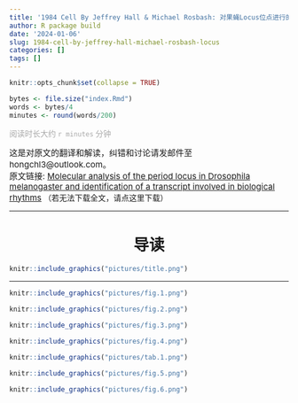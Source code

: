 ```yaml
---
title: '1984 Cell By Jeffrey Hall & Michael Rosbash: 对果蝇Locus位点进行的分子分析鉴定出与生物节律相关的转录产物'
author: R package build
date: '2024-01-06'
slug: 1984-cell-by-jeffrey-hall-michael-rosbash-locus
categories: []
tags: []
---
```



```r
knitr::opts_chunk$set(collapse = TRUE)
```

```r
bytes <- file.size("index.Rmd")
words <- bytes/4
minutes <- round(words/200)
```

<font color=DarkGray face='Microsoft YaHei'>阅读时长大约 `r minutes` 分钟</font>

<span style="font-size:15px;">这是对原文的翻译和解读，纠错和讨论请发邮件至 hongchl3@outlook.com。<br/>
原文链接: [Molecular analysis of the period locus in Drosophila melanogaster and identification of a transcript involved in biological rhythms](https://doi.org/10.1016/0092-8674(84)90265-4)</span>
（若无法下载全文，请点这里下载）

---

<center>
# 导读
</center>

```r
knitr::include_graphics("pictures/title.png")
```

---

```r
knitr::include_graphics("pictures/fig.1.png")
```


```r
knitr::include_graphics("pictures/fig.2.png")
```


```r
knitr::include_graphics("pictures/fig.3.png")
```


```r
knitr::include_graphics("pictures/fig.4.png")
```


```r
knitr::include_graphics("pictures/tab.1.png")
```


```r
knitr::include_graphics("pictures/fig.5.png")
```


```r
knitr::include_graphics("pictures/fig.6.png")
```
